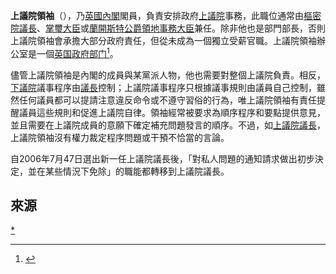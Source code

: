 {{Infobox Political post
|post            = 領袖
|body            = 上議院
|nativename      = Leader of the House of Lords
|insignia        = House of Lords.svg
|insigniasize    = 240px
|department      = {{link-en|上議院領袖辦事處|Office of the Leader of the House of Lords}}
|image           = Natalie Evans, Baroness Evans.jpg
|imagesize       = 245px
|incumbent       = [[寶園的埃文斯女男爵娜塔莉·埃文斯|-{zh-hans:埃文斯女男爵;zh-hk:歐樂怡女男爵;}-]]
|incumbentsince  = 2016年7月14日
|residence       =
|nominator       =
|nominatorpost   =
|appointer       = [[文翠珊|文翠珊]]
|appointerpost   = [[英國首相|首相]]
|termlength      =
|inaugural       = {{link-en|查理·湯孫德，第二代湯孫德子爵|Charles Townshend, 2nd Viscount Townshend|湯孫德子爵}}
|formation       = 1721年
|last            =
|abolished       =
|succession      =
|deputy          =
|salary          =
|website         = 
}}

'''上議院領袖'''（{{lang-en|'''Leader of the House of Lords'''}}），乃[[英國內閣|英國內閣]]閣員，負責安排政府[[英國上議院|上議院]]事務，此職位通常由[[樞密院議長|樞密院議長]]、[[掌璽大臣|掌璽大臣]]或[[蘭開斯特公爵領地事務大臣|蘭開斯特公爵領地事務大臣]]兼任。除非他也是部門部長，否則上議院領袖會承擔大部分政府責任，但從未成為一個獨立受薪官職。上議院領袖辦公室是一個[[英国政府部门|英国政府部门]]<ref>{{cite web |url=http://www.cabinetoffice.gov.uk/media/212617/lmr2009.pdf |title=存档副本 |accessdate=2009-07-29 |deadurl=yes |archiveurl=http://webarchive.nationalarchives.gov.uk/20090729153748/http://www.cabinetoffice.gov.uk/media/212617/lmr2009.pdf |archivedate=2009-07-29 }}</ref>。

儘管上議院領袖是內閣的成員與某黨派人物，他也需要對整個上議院負責。相反，[[英國下議院|下議院]]議事程序由[[下議院議長_(英國)|議長]]控制；上議院議事程序只根據議事規則由議員自己控制，雖然任何議員都可以提請注意違反命令或不遵守習俗的行為，唯上議院領袖有責任提醒議員這些規則和促進上議院自律。領袖經常被要求為順序程序和要點提供意見，並且需要在上議院成員的意願下確定補充問題發言的順序。不過，如[[上議院議長_(英國)|上議院議長]]，上議院領袖沒有權力裁定程序問題或干預不恰當的言論。

自2006年7月47日選出新一任上議院議長後，「對私人問題的通知請求做出初步決定，並在某些情況下免除{{link-en|在審理中|Sub judice|審理中的規則}}」的職能都轉移到上議院議長。

== 來源 ==
{{Reflist|2}}
{{英國內閣大臣}}
[[Category:英国上议院领袖|*]]